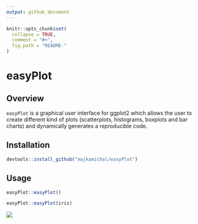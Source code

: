 ```yaml
---
output: github_document
---
```


<!-- README.md is generated from README.Rmd. Please edit that file -->

```r
knitr::opts_chunk$set(
  collapse = TRUE,
  comment = "#>",
  fig.path = "README-"
)
```

# easyPlot

## Overview

`easyPlot` is a graphical user interface for ggplot2 which allows the user to create different kind of plots (scatterplots, histograms, boxplots and bar charts) and dynamically generates a reproducible code.


## Installation

```r
devtools::install_github("majkamichal/easyPlot")
```

## Usage

```r
easyPlot::easyPlot()

easyPlot::easyPlot(iris)
```

![](easyPlot-pic.png)
